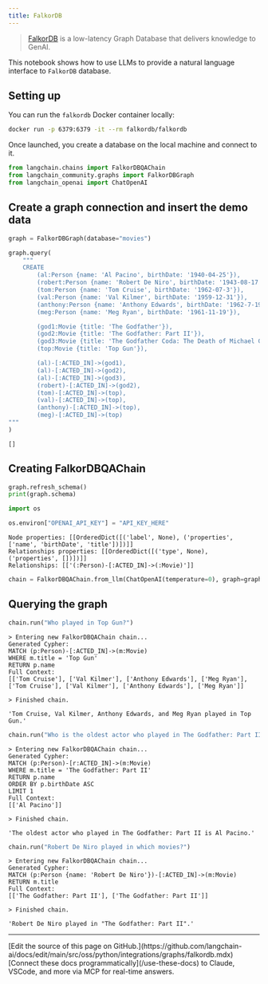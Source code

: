 ```yaml
---
title: FalkorDB
---
```


>[FalkorDB](https://www.falkordb.com/) is a low-latency Graph Database that delivers knowledge to GenAI.

This notebook shows how to use LLMs to provide a natural language interface to `FalkorDB` database.

## Setting up

You can run the `falkordb` Docker container locally:

```bash
docker run -p 6379:6379 -it --rm falkordb/falkordb
```

Once launched, you create a database on the local machine and connect to it.

```python
from langchain.chains import FalkorDBQAChain
from langchain_community.graphs import FalkorDBGraph
from langchain_openai import ChatOpenAI
```

## Create a graph connection and insert the demo data

```python
graph = FalkorDBGraph(database="movies")
```

```python
graph.query(
    """
    CREATE
        (al:Person {name: 'Al Pacino', birthDate: '1940-04-25'}),
        (robert:Person {name: 'Robert De Niro', birthDate: '1943-08-17'}),
        (tom:Person {name: 'Tom Cruise', birthDate: '1962-07-3'}),
        (val:Person {name: 'Val Kilmer', birthDate: '1959-12-31'}),
        (anthony:Person {name: 'Anthony Edwards', birthDate: '1962-7-19'}),
        (meg:Person {name: 'Meg Ryan', birthDate: '1961-11-19'}),

        (god1:Movie {title: 'The Godfather'}),
        (god2:Movie {title: 'The Godfather: Part II'}),
        (god3:Movie {title: 'The Godfather Coda: The Death of Michael Corleone'}),
        (top:Movie {title: 'Top Gun'}),

        (al)-[:ACTED_IN]->(god1),
        (al)-[:ACTED_IN]->(god2),
        (al)-[:ACTED_IN]->(god3),
        (robert)-[:ACTED_IN]->(god2),
        (tom)-[:ACTED_IN]->(top),
        (val)-[:ACTED_IN]->(top),
        (anthony)-[:ACTED_IN]->(top),
        (meg)-[:ACTED_IN]->(top)
"""
)
```

```output
[]
```

## Creating FalkorDBQAChain

```python
graph.refresh_schema()
print(graph.schema)

import os

os.environ["OPENAI_API_KEY"] = "API_KEY_HERE"
```

```output
Node properties: [[OrderedDict([('label', None), ('properties', ['name', 'birthDate', 'title'])])]]
Relationships properties: [[OrderedDict([('type', None), ('properties', [])])]]
Relationships: [['(:Person)-[:ACTED_IN]->(:Movie)']]
```

```python
chain = FalkorDBQAChain.from_llm(ChatOpenAI(temperature=0), graph=graph, verbose=True)
```

## Querying the graph

```python
chain.run("Who played in Top Gun?")
```

```output
> Entering new FalkorDBQAChain chain...
Generated Cypher:
MATCH (p:Person)-[:ACTED_IN]->(m:Movie)
WHERE m.title = 'Top Gun'
RETURN p.name
Full Context:
[['Tom Cruise'], ['Val Kilmer'], ['Anthony Edwards'], ['Meg Ryan'], ['Tom Cruise'], ['Val Kilmer'], ['Anthony Edwards'], ['Meg Ryan']]

> Finished chain.
```

```output
'Tom Cruise, Val Kilmer, Anthony Edwards, and Meg Ryan played in Top Gun.'
```

```python
chain.run("Who is the oldest actor who played in The Godfather: Part II?")
```

```output
> Entering new FalkorDBQAChain chain...
Generated Cypher:
MATCH (p:Person)-[r:ACTED_IN]->(m:Movie)
WHERE m.title = 'The Godfather: Part II'
RETURN p.name
ORDER BY p.birthDate ASC
LIMIT 1
Full Context:
[['Al Pacino']]

> Finished chain.
```

```output
'The oldest actor who played in The Godfather: Part II is Al Pacino.'
```

```python
chain.run("Robert De Niro played in which movies?")
```

```output
> Entering new FalkorDBQAChain chain...
Generated Cypher:
MATCH (p:Person {name: 'Robert De Niro'})-[:ACTED_IN]->(m:Movie)
RETURN m.title
Full Context:
[['The Godfather: Part II'], ['The Godfather: Part II']]

> Finished chain.
```

```output
'Robert De Niro played in "The Godfather: Part II".'
```

---

<Callout icon="pen-to-square" iconType="regular">
    [Edit the source of this page on GitHub.](https://github.com/langchain-ai/docs/edit/main/src/oss/python/integrations/graphs/falkordb.mdx)
</Callout>
<Tip icon="terminal" iconType="regular">
    [Connect these docs programmatically](/use-these-docs) to Claude, VSCode, and more via MCP for    real-time answers.
</Tip>

